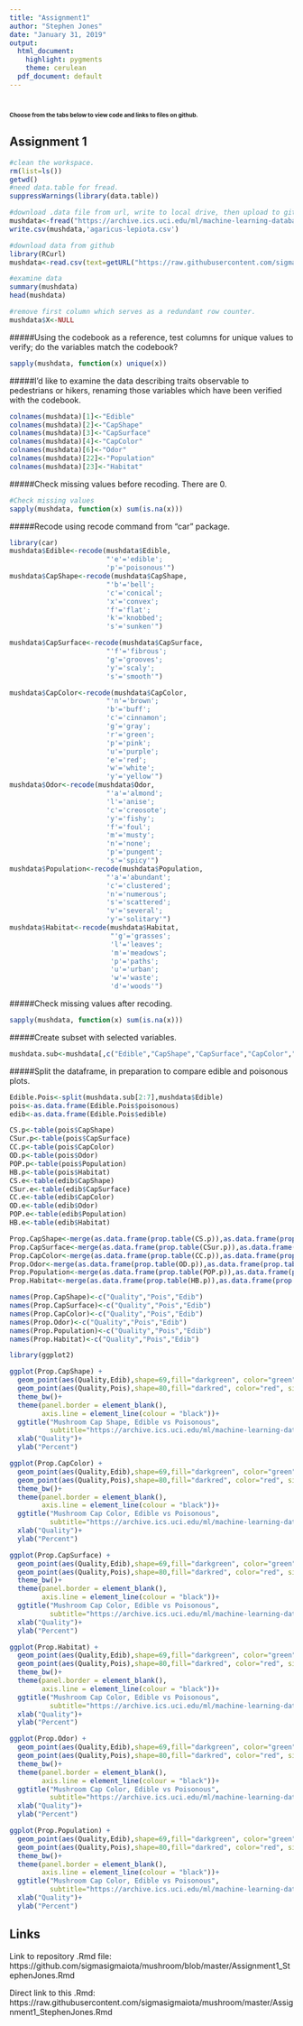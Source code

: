 ---
title: "Assignment1"
author: "Stephen Jones"
date: "January 31, 2019"
output:
  html_document:
    highlight: pygments
    theme: cerulean
  pdf_document: default
---
# <span style="font-size:10px;">Choose from the tabs below to view code and links to files on github.</span> {.tabset}

## Assignment 1


```{r message=FALSE, warning=FALSE}
#clean the workspace.
rm(list=ls())
getwd()
#need data.table for fread.
suppressWarnings(library(data.table))
```

```{r eval=FALSE}
#download .data file from url, write to local drive, then upload to github
mushdata<-fread("https://archive.ics.uci.edu/ml/machine-learning-databases/mushroom/agaricus-lepiota.data")
write.csv(mushdata,'agaricus-lepiota.csv')
```

```{r message=FALSE, warning=FALSE}
#download data from github
library(RCurl)
mushdata<-read.csv(text=getURL("https://raw.githubusercontent.com/sigmasigmaiota/mushroom/master/agaricus-lepiota.csv"))

#examine data
summary(mushdata)
head(mushdata)

#remove first column which serves as a redundant row counter.
mushdata$X<-NULL
```
#####Using the codebook as a reference, test columns for unique values to verify; do the variables match the codebook?
```{r message=FALSE, warning=FALSE}
sapply(mushdata, function(x) unique(x))
```
#####I'd like to examine the data describing traits observable to pedestrians or hikers, renaming those variables which have been verified with the codebook.
```{r message=FALSE, warning=FALSE}

colnames(mushdata)[1]<-"Edible"
colnames(mushdata)[2]<-"CapShape"
colnames(mushdata)[3]<-"CapSurface"
colnames(mushdata)[4]<-"CapColor"
colnames(mushdata)[6]<-"Odor"
colnames(mushdata)[22]<-"Population"
colnames(mushdata)[23]<-"Habitat"
```
#####Check missing values before recoding. There are 0.
```{r message=FALSE, warning=FALSE}
#Check missing values
sapply(mushdata, function(x) sum(is.na(x)))
```
#####Recode using recode command from "car" package.
```{r message=FALSE, warning=FALSE}
library(car)
mushdata$Edible<-recode(mushdata$Edible,
                        "'e'='edible';
                        'p'='poisonous'")
mushdata$CapShape<-recode(mushdata$CapShape,
                        "'b'='bell';
                        'c'='conical';
                        'x'='convex';
                        'f'='flat';
                        'k'='knobbed';
                        's'='sunken'")

mushdata$CapSurface<-recode(mushdata$CapSurface,
                        "'f'='fibrous';
                        'g'='grooves';
                        'y'='scaly';
                        's'='smooth'")

mushdata$CapColor<-recode(mushdata$CapColor,
                        "'n'='brown';
                        'b'='buff';
                        'c'='cinnamon';
                        'g'='gray';
                        'r'='green';
                        'p'='pink';
                        'u'='purple';
                        'e'='red';
                        'w'='white';
                        'y'='yellow'")
mushdata$Odor<-recode(mushdata$Odor,
                        "'a'='almond';
                        'l'='anise';
                        'c'='creosote';
                        'y'='fishy';
                        'f'='foul';
                        'm'='musty';
                        'n'='none';
                        'p'='pungent';
                        's'='spicy'")
mushdata$Population<-recode(mushdata$Population,
                        "'a'='abundant';
                        'c'='clustered';
                        'n'='numerous';
                        's'='scattered';
                        'v'='several';
                        'y'='solitary'")
mushdata$Habitat<-recode(mushdata$Habitat,
                         "'g'='grasses';
                         'l'='leaves';
                         'm'='meadows';
                         'p'='paths';
                         'u'='urban';
                         'w'='waste';
                         'd'='woods'")

```
#####Check missing values after recoding.
```{r message=FALSE, warning=FALSE}
sapply(mushdata, function(x) sum(is.na(x)))

```
#####Create subset with selected variables.
```{r message=FALSE, warning=FALSE}
mushdata.sub<-mushdata[,c("Edible","CapShape","CapSurface","CapColor","Odor","Population","Habitat")]
```

#####Split the dataframe, in preparation to compare edible and poisonous plots.
```{r message=FALSE, warning = FALSE}

Edible.Pois<-split(mushdata.sub[2:7],mushdata$Edible)
pois<-as.data.frame(Edible.Pois$poisonous)
edib<-as.data.frame(Edible.Pois$edible)

CS.p<-table(pois$CapShape)
CSur.p<-table(pois$CapSurface)
CC.p<-table(pois$CapColor)
OD.p<-table(pois$Odor)
POP.p<-table(pois$Population)
HB.p<-table(pois$Habitat)
CS.e<-table(edib$CapShape)
CSur.e<-table(edib$CapSurface)
CC.e<-table(edib$CapColor)
OD.e<-table(edib$Odor)
POP.e<-table(edib$Population)
HB.e<-table(edib$Habitat)

Prop.CapShape<-merge(as.data.frame(prop.table(CS.p)),as.data.frame(prop.table(CS.e)),by="Var1")
Prop.CapSurface<-merge(as.data.frame(prop.table(CSur.p)),as.data.frame(prop.table(CSur.e)),by="Var1")
Prop.CapColor<-merge(as.data.frame(prop.table(CC.p)),as.data.frame(prop.table(CC.e)),by="Var1")
Prop.Odor<-merge(as.data.frame(prop.table(OD.p)),as.data.frame(prop.table(OD.e)),by="Var1")
Prop.Population<-merge(as.data.frame(prop.table(POP.p)),as.data.frame(prop.table(POP.e)),by="Var1")
Prop.Habitat<-merge(as.data.frame(prop.table(HB.p)),as.data.frame(prop.table(HB.e)),by="Var1")

names(Prop.CapShape)<-c("Quality","Pois","Edib")
names(Prop.CapSurface)<-c("Quality","Pois","Edib")
names(Prop.CapColor)<-c("Quality","Pois","Edib")
names(Prop.Odor)<-c("Quality","Pois","Edib")
names(Prop.Population)<-c("Quality","Pois","Edib")
names(Prop.Habitat)<-c("Quality","Pois","Edib")
```

```{r message=FALSE, warning = FALSE}
library(ggplot2)

ggplot(Prop.CapShape) + 
  geom_point(aes(Quality,Edib),shape=69,fill="darkgreen", color="green", size=3,alpha=.8) + 
  geom_point(aes(Quality,Pois),shape=80,fill="darkred", color="red", size=3, alpha=.8) +
  theme_bw()+
  theme(panel.border = element_blank(),
        axis.line = element_line(colour = "black"))+
  ggtitle("Mushroom Cap Shape, Edible vs Poisonous",
          subtitle="https://archive.ics.uci.edu/ml/machine-learning-databases/mushroom/agaricus-lepiota.data")+
  xlab("Quality")+
  ylab("Percent")
```







```{r message=FALSE, warning = FALSE}
ggplot(Prop.CapColor) + 
  geom_point(aes(Quality,Edib),shape=69,fill="darkgreen", color="green", size=3,alpha=.8) + 
  geom_point(aes(Quality,Pois),shape=80,fill="darkred", color="red", size=3, alpha=.8) +
  theme_bw()+
  theme(panel.border = element_blank(),
        axis.line = element_line(colour = "black"))+
  ggtitle("Mushroom Cap Color, Edible vs Poisonous",
          subtitle="https://archive.ics.uci.edu/ml/machine-learning-databases/mushroom/agaricus-lepiota.data")+
  xlab("Quality")+
  ylab("Percent")
```

```{r message=FALSE, warning = FALSE}
ggplot(Prop.CapSurface) + 
  geom_point(aes(Quality,Edib),shape=69,fill="darkgreen", color="green", size=3,alpha=.8) + 
  geom_point(aes(Quality,Pois),shape=80,fill="darkred", color="red", size=3, alpha=.8) +
  theme_bw()+
  theme(panel.border = element_blank(),
        axis.line = element_line(colour = "black"))+
  ggtitle("Mushroom Cap Color, Edible vs Poisonous",
          subtitle="https://archive.ics.uci.edu/ml/machine-learning-databases/mushroom/agaricus-lepiota.data")+
  xlab("Quality")+
  ylab("Percent")
```

```{r message=FALSE, warning = FALSE}
ggplot(Prop.Habitat) + 
  geom_point(aes(Quality,Edib),shape=69,fill="darkgreen", color="green", size=3,alpha=.8) + 
  geom_point(aes(Quality,Pois),shape=80,fill="darkred", color="red", size=3, alpha=.8) +
  theme_bw()+
  theme(panel.border = element_blank(),
        axis.line = element_line(colour = "black"))+
  ggtitle("Mushroom Cap Color, Edible vs Poisonous",
          subtitle="https://archive.ics.uci.edu/ml/machine-learning-databases/mushroom/agaricus-lepiota.data")+
  xlab("Quality")+
  ylab("Percent")
```

```{r message=FALSE, warning = FALSE}
ggplot(Prop.Odor) + 
  geom_point(aes(Quality,Edib),shape=69,fill="darkgreen", color="green", size=3,alpha=.8) + 
  geom_point(aes(Quality,Pois),shape=80,fill="darkred", color="red", size=3, alpha=.8) +
  theme_bw()+
  theme(panel.border = element_blank(),
        axis.line = element_line(colour = "black"))+
  ggtitle("Mushroom Cap Color, Edible vs Poisonous",
          subtitle="https://archive.ics.uci.edu/ml/machine-learning-databases/mushroom/agaricus-lepiota.data")+
  xlab("Quality")+
  ylab("Percent")
```

```{r message=FALSE, warning = FALSE}
ggplot(Prop.Population) + 
  geom_point(aes(Quality,Edib),shape=69,fill="darkgreen", color="green", size=3,alpha=.8) + 
  geom_point(aes(Quality,Pois),shape=80,fill="darkred", color="red", size=3, alpha=.8) +
  theme_bw()+
  theme(panel.border = element_blank(),
        axis.line = element_line(colour = "black"))+
  ggtitle("Mushroom Cap Color, Edible vs Poisonous",
          subtitle="https://archive.ics.uci.edu/ml/machine-learning-databases/mushroom/agaricus-lepiota.data")+
  xlab("Quality")+
  ylab("Percent")
```

## Links
Link to repository .Rmd file:
https://github.com/sigmasigmaiota/mushroom/blob/master/Assignment1_StephenJones.Rmd

Direct link to this .Rmd:
https://raw.githubusercontent.com/sigmasigmaiota/mushroom/master/Assignment1_StephenJones.Rmd

